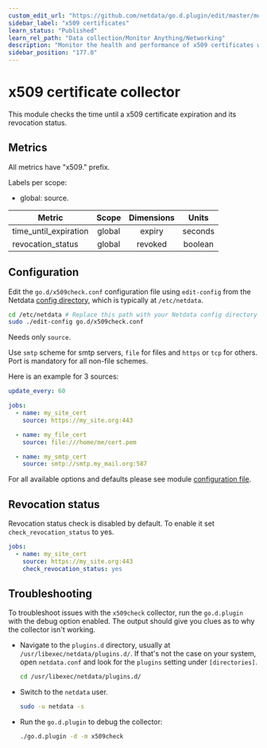 ```yaml
---
custom_edit_url: "https://github.com/netdata/go.d.plugin/edit/master/modules/x509check/README.md"
sidebar_label: "x509 certificates"
learn_status: "Published"
learn_rel_path: "Data collection/Monitor Anything/Networking"
description: "Monitor the health and performance of x509 certificates with zero configuration, per-second metric granularity, and interactive visualizations."
sidebar_position: "177.0"
---
```



# x509 certificate collector

This module checks the time until a x509 certificate expiration and its revocation status.

## Metrics

All metrics have "x509." prefix.

Labels per scope:

- global: source.

| Metric                | Scope  | Dimensions |  Units  |
|-----------------------|:------:|:----------:|:-------:|
| time_until_expiration | global |   expiry   | seconds |
| revocation_status     | global |  revoked   | boolean |

## Configuration

Edit the `go.d/x509check.conf` configuration file using `edit-config` from the
Netdata [config directory](/docs/getting-started/manage-and-configure/configuration), which is typically at `/etc/netdata`.

```bash
cd /etc/netdata # Replace this path with your Netdata config directory
sudo ./edit-config go.d/x509check.conf
```

Needs only `source`.

Use `smtp` scheme for smtp servers, `file` for files and `https` or `tcp` for others. Port is mandatory for all non-file
schemes.

Here is an example for 3 sources:

```yaml
update_every: 60

jobs:
  - name: my_site_cert
    source: https://my_site.org:443

  - name: my_file_cert
    source: file:///home/me/cert.pem

  - name: my_smtp_cert
    source: smtp://smtp.my_mail.org:587
```

For all available options and defaults please see
module [configuration file](https://github.com/netdata/go.d.plugin/blob/master/config/go.d/x509check.conf).

## Revocation status

Revocation status check is disabled by default. To enable it set `check_revocation_status` to yes.

```yaml
jobs:
  - name: my_site_cert
    source: https://my_site.org:443
    check_revocation_status: yes
```

## Troubleshooting

To troubleshoot issues with the `x509check` collector, run the `go.d.plugin` with the debug option enabled. The output
should give you clues as to why the collector isn't working.

- Navigate to the `plugins.d` directory, usually at `/usr/libexec/netdata/plugins.d/`. If that's not the case on
  your system, open `netdata.conf` and look for the `plugins` setting under `[directories]`.

  ```bash
  cd /usr/libexec/netdata/plugins.d/
  ```

- Switch to the `netdata` user.

  ```bash
  sudo -u netdata -s
  ```

- Run the `go.d.plugin` to debug the collector:

  ```bash
  ./go.d.plugin -d -m x509check
  ```
